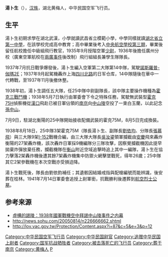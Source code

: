 {{no footnotes|time=2016-06-07T02:13:15+00:00}}
{{Infobox Military Person
|name= 湯卜生
|birth_date= 1912年5月25日
|placeofbirth= {{ROC-1912}}[[湖北省|湖北省]][[黄梅縣|黄梅縣]]
|death_date= {{death date and age |1938|8|18|1912|5|25}}
|placeofdeath= {{CHN-1928|江西省}}[[莲花县|莲花县]]
|nationality= {{CHN-1928}}
|placeofburial={{CHN}}[[江蘇省|江蘇省]][[南京市|南京市]][[王家湾|王家湾]]航空烈士墓
|image= 
|caption= 
|nickname= 
|allegiance= {{CHN-1928}}
|branch = {{flagicon image|Flag of the Republic of China Army.svg}} [[国民革命军|国民革命军]][[中華民國空軍|空軍]]
|serviceyears= 
|rank= 
|commands= 空军第五大队第二十五中隊队长
|unit= 空军第五大队第二十五中隊
|battles= [[中国抗日战争|中国抗日战争]]
|results=
|awards= 追贈[[中華民國空軍|中華民國空軍]]上尉军衔
|spouse = 
|relations = 汤约夫（子）
|laterwork= 《五七飞京谒陵记》
|Mausoleum=
|Signature=
}}

'''湯卜生'''（{{bd|1912年|5月25日|1938年|8月18日}}），[[汉族|汉族]]，湖北黄梅人，中华民国空军飞行员。

== 生平 ==
湯卜生初期求學在湖北武漢，小學就讀武昌省立模範小學，中學同樣就讀[[武漢市第十四中學|湖北省立第一中學]]，在該學校完成高中教育；高中畢業後考入[[中華民國空軍軍官學校|中央航空學校第三期]]，畢業後留任航校擔任中級組飛行教官，1935年9月授階空軍[[少尉|少尉]]，1936年後擔任廣州分校（廣東空軍航校在[[兩廣事件|兩廣事件]]後改制）飛行組組長兼學生隊隊長。

1937年7月抗日戰爭爆發後，湯卜生編入空軍第二大隊第14中隊，駕駛[[A-16攻擊機|諾斯羅普-伽瑪2E]]；1937年9月起駕機轟炸上海[[四川北路|四川北路]]的日军仓库，14中隊隨後在華中一代轉戰，至1937年11月後撤休整。

1938年初，湯卜生調任五大隊，任25中隊中尉副隊長，該中隊主要操作機種為[[BF2C|霍克三戰鬥機]]；1938年5月7日執行由軍委會下令之特殊任務，駕駛無武裝型[[P-36戰鬥機|霍克75H]]偵察機從[[漢口|漢口]]飛赴已被日軍佔領的[[南京|南京]]向[[中山陵|中山陵]]空投了一束白玉蘭，以此記念[[孫中山|孫中山]]。

7月9日，駐湖北衡陽的25中隊開始接收配備武裝的霍克75M，8月5日完成換裝。

1938年8月18日，25中隊3架霍克75M（隊長湯卜生、副隊長[[劉依均|劉依均]]、分隊長[[張慕飛|張慕飛]]）與三大隊9架[[伊-15戰鬥機|I-152]]戰機合編，由三大隊大隊長[[吳汝鎏|吳汝鎏]]領軍攔截由[[安慶|安慶]]飛來轟炸衡陽的27架轟炸機，該次轟炸日軍採9機編隊分三隊攻擊，因察覺攔截機因此提早拋棄炸彈放棄任務，攔截機隊在[[衡山|衡山]]附近空域追擊時追上其中一編隊，湯卜生在協力擊落2架轟炸機後遭其餘7架轟炸機集中防禦火網擊墜戰死，得年26歲；25中隊其它2架參戰機在本次空戰亦受損迫降。

湯卜生戰死後，隊長由劉依鈞補任；其遺骸因結婚戒指與配槍編號而能辨識，後安葬在桂林。1941年7月14日軍委會追授上尉軍銜，抗戰勝利後遷葬到[[航空烈士公墓|航空烈士公墓]]。

== 参考来源 ==
*[http://news.ifeng.com/a/20170820/51693864_0.shtml 虛構的謁陵：1938年國軍戰機空中拜謁中山陵事件之内幕] {{Wayback|url=http://news.ifeng.com/a/20170820/51693864_0.shtml |date=20180121071443 }}
*http://news.sohu.com/20050814/n226666662.shtml {{Wayback|url=http://news.sohu.com/20050814/n226666662.shtml |date=20191014161320 }}
*http://lov.vac.gov.tw/Protection/Content.aspx?i=87&c=5&e=3&p=12 {{Wayback|url=http://lov.vac.gov.tw/Protection/Content.aspx?i=87&c=5&e=3&p=12 |date=20170305005419 }}

{{start box}}
{{s-mil}}
{{succession box|[[胡莊如|胡莊如]]|[[劉依均|劉依均]]|[[File:ROC_Commanding_General_of_Air_Force_Flag.svg|25px]][[中華民國空軍|中華民國空軍]]25中隊中隊長|1938年－1938年8月18日}}
{{end box}}

{{DEFAULTSORT:T汤}}
[[Category:中华民国空军飞行员|Category:中华民国空军飞行员]]
[[Category:中华民国尉官|Category:中华民国尉官]]
[[Category:追赠中华民国上尉者|Category:追赠中华民国上尉者]]
[[Category:国军抗战牺牲者|Category:国军抗战牺牲者]]
[[Category:被击落死亡的飞行员|Category:被击落死亡的飞行员]]
[[Category:葬于南京|Category:葬于南京]]
[[Category:黄梅人|Category:黄梅人]]
[[Category:汤姓|P]]